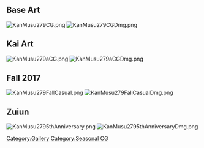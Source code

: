 ==Base Art==
[[File:KanMusu279CG.png]] [[File:KanMusu279CGDmg.png]]

==Kai Art==
[[File:KanMusu279aCG.png]] [[File:KanMusu279aCGDmg.png]]

==Fall 2017==
[[File:KanMusu279FallCasual.png]] [[File:KanMusu279FallCasualDmg.png]]

==Zuiun==
[[File:KanMusu2795thAnniversary.png]] [[File:KanMusu2795thAnniversaryDmg.png]]

[[Category:Gallery]]
[[Category:Seasonal CG]]